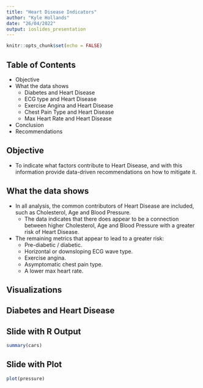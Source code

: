 ```yaml
---
title: "Heart Disease Indicators"
author: "Kyle Hollands"
date: "26/04/2022"
output: ioslides_presentation
---
```


```r
knitr::opts_chunk$set(echo = FALSE)
```

## Table of Contents

- Objective
- What the data shows
    - Diabetes and Heart Disease
    - ECG type and Heart Disease
    - Exercise Angina and Heart Disease
    - Chest Pain Type and Heart Disease
    - Max Heart Rate and Heart Disease
- Conclusion
- Recommendations

## Objective

- To indicate what factors contribute to Heart Disease, and with this information provide data-driven recommendations on how to mitigate it.

## What the data shows
- In all analysis, the common contributors of Heart Disease are included, such as Cholesterol, Age and Blood Pressure.
    - The data indicates that there does appear to be a connection between higher Cholesterol, Age and Blood Pressure with a greater risk of Heart Disease.

- The remaining metrics that appear to lead to a greater risk:
    - Pre-diabetic / diabetic.
    - Horizontal or downsloping ECG wave type.
    - Exercise angina.
    - Asymptomatic chest pain type.
    - A lower max heart rate.

## Visualizations

## Diabetes and Heart Disease

## Slide with R Output

```r
summary(cars)
```

## Slide with Plot

```r
plot(pressure)
```

